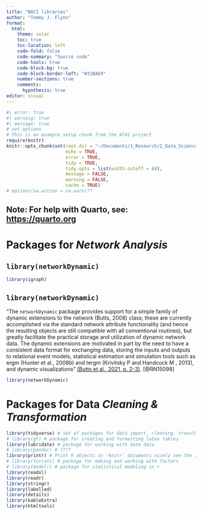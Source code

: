 ```yaml
---
title: "NACI libraries"
author: "Tommy J. Flynn"
format: 
  html:
    theme: solar
    toc: true
    toc-location: left
    code-fold: false
    code-summary: "Source code"
    code-tools: true
    code-block-bg: true
    code-block-border-left: "#31BAE9"
    number-sections: true
    comments:
      hypothesis: true
editor: visual
---
```


```r
#| error: true
#| warning: true
#| message: true
# set options
# This is an example setup chunk from the N741 project
require(knitr)
knitr::opts_chunk$set(root.dir = "~/Documents/1_Research/2_Data_Science/0_Projects/1_NACI/Data",
                      echo = TRUE,
                      error = TRUE,
                      tidy = TRUE,
                      tidy.opts = list(width.cutoff = 60),
                      message = FALSE,
                      warning = FALSE,
                      cache = TRUE)
# options(na.action = na.warn)??
```

Note: For help with Quarto, see: <https://quarto.org>  
---
# Packages for *Network Analysis*



## `library(networkDynamic)`  
```r
library(igraph)
```

## `library(networkDynamic)`  
"The `networkDynamic` package provides support for a simple family of dynamic extensions to the network (Butts, 2008) class; these are currently accomplished via the standard network attribute functionality (and hence the resulting objects are still compatible with all conventional routines), but greatly facilitate the practical storage and utilization of dynamic network data. The dynamic extensions are motivated in part by the need to have a consistent data format for exchanging data, storing the inputs and outputs to relational event models, statistical estimation and simulation tools such as ergm (Hunter et al., 2008b) and tergm (Krivitsky P and Handcock M , 2013), and dynamic visualizations" [(Butts et al., 2021, p. 2-3)](https://cran.r-project.org/web/packages/networkDynamic/vignettes/networkDynamic.pdf). [@RN15098]

```r
library(networkDynamic)
```


# Packages for Data *Cleaning & Transformation*
```r
library(tidyverse) # set of packages for data import, cleaning, transformation, and analysis from the "Tidyverse"  
# library(gt) # package for creating and formatting latex tables
library(lubridate) # package for working with date data
# library(pander) # ????
library(printr) # Print R objects in 'knitr' documents nicely see the [vignette](https://cran.r-project.org/web/packages/printr/vignettes/printr.html#vignettedataset-lists)  
# library(forcats) # package for making and working with factors
# library(modelr) # package for statistical modeling in r
library(readxl)
library(readr)
library(stringr)
library(labelled)
library(details)
library(kableExtra)
library(htmltools)
```
